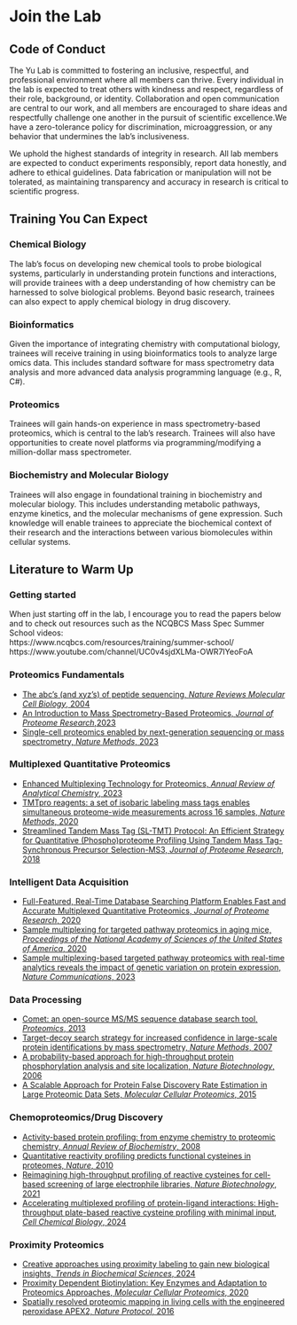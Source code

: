 # Join the Lab 

## Code of Conduct
The Yu Lab is committed to fostering an inclusive, respectful, and professional environment where all members can thrive. Every individual in the lab is expected to treat others with kindness and respect, regardless of their role, background, or identity. Collaboration and open communication are central to our work, and all members are encouraged to share ideas and respectfully challenge one another in the pursuit of scientific excellence.We have a zero-tolerance policy for discrimination, microaggression, or any behavior that undermines the lab’s inclusiveness. 

We uphold the highest standards of integrity in research. All lab members are expected to conduct experiments responsibly, report data honestly, and adhere to ethical guidelines. Data fabrication or manipulation will not be tolerated, as maintaining transparency and accuracy in research is critical to scientific progress.

## Training You Can Expect

### Chemical Biology

The lab’s focus on developing new chemical tools to probe biological systems, particularly in understanding protein functions and interactions, will provide trainees with a deep understanding of how chemistry can be harnessed to solve biological problems. Beyond basic research, trainees can also expect to apply chemical biology in drug discovery.  

### Bioinformatics

Given the importance of integrating chemistry with computational biology, trainees will receive training in using bioinformatics tools to analyze large omics data. This includes standard software for mass spectrometry data analysis and more advanced data analysis programming language (e.g., R, C#).

### Proteomics

Trainees will gain hands-on experience in mass spectrometry-based proteomics, which is central to the lab’s research. Trainees will also have opportunities to create novel platforms via programming/modifying a million-dollar mass spectrometer.

### Biochemistry and Molecular Biology

Trainees will also engage in foundational training in biochemistry and molecular biology. This includes understanding metabolic pathways, enzyme kinetics, and the molecular mechanisms of gene expression. Such knowledge will enable trainees to appreciate the biochemical context of their research and the interactions between various biomolecules within cellular systems.

## Literature to Warm Up

### Getting started
When just starting off in the lab, I encourage you to read the papers below and to check out resources such as the NCQBCS Mass Spec Summer School videos:  
https://www.ncqbcs.com/resources/training/summer-school/ 
https://www.youtube.com/channel/UC0v4sjdXLMa-OWR7IYeoFoA

### Proteomics Fundamentals
* [The abc's (and xyz's) of peptide sequencing, *Nature Reviews Molecular Cell Biology*, 2004](https://pubmed.ncbi.nlm.nih.gov/15340378/)  
* [An Introduction to Mass Spectrometry-Based Proteomics, *Journal of Proteome Research*,2023](https://pubmed.ncbi.nlm.nih.gov/37260118/)  
* [Single-cell proteomics enabled by next-generation sequencing or mass spectrometry, *Nature Methods*, 2023](https://pubmed.ncbi.nlm.nih.gov/36864196/)

### Multiplexed Quantitative Proteomics
* [Enhanced Multiplexing Technology for Proteomics, *Annual Review of Analytical Chemistry*, 2023](https://www.annualreviews.org/content/journals/10.1146/annurev-anchem-091622-092353)  
* [TMTpro reagents: a set of isobaric labeling mass tags enables simultaneous proteome-wide measurements across 16 samples, *Nature Methods*, 2020](https://www.nature.com/articles/s41592-020-0781-4)
* [Streamlined Tandem Mass Tag (SL-TMT) Protocol: An Efficient Strategy for Quantitative (Phospho)proteome Profiling Using Tandem Mass Tag-Synchronous Precursor Selection-MS3, *Journal of Proteome Research*, 2018](https://pubs.acs.org/doi/10.1021/acs.jproteome.8b00217)

### Intelligent Data Acquisition
* [Full-Featured, Real-Time Database Searching Platform Enables Fast and Accurate Multiplexed Quantitative Proteomics, *Journal of Proteome Research*, 2020](https://pubs.acs.org/doi/10.1021/acs.jproteome.9b00860)
* [Sample multiplexing for targeted pathway proteomics in aging mice, *Proceedings of the National Academy of Sciences of the United States of America*, 2020](https://www.pnas.org/doi/abs/10.1073/pnas.1919410117?url_ver=Z39.88-2003&rfr_id=ori:rid:crossref.org&rfr_dat=cr_pub%20%200pubmed)
* [Sample multiplexing-based targeted pathway proteomics with real-time analytics reveals the impact of genetic variation on protein expression, *Nature Communications*, 2023](https://www.nature.com/articles/s41467-023-36269-7)

### Data Processing
* [Comet: an open-source MS/MS sequence database search tool, *Proteomics*, 2013](https://pubmed.ncbi.nlm.nih.gov/23148064/)
* [Target-decoy search strategy for increased confidence in large-scale protein identifications by mass spectrometry, *Nature Methods*, 2007](https://pubmed.ncbi.nlm.nih.gov/17327847/)  
* [A probability-based approach for high-throughput protein phosphorylation analysis and site localization, *Nature Biotechnology*, 2006](https://pubmed.ncbi.nlm.nih.gov/16964243/)  
* [A Scalable Approach for Protein False Discovery Rate Estimation in Large Proteomic Data Sets, *Molecular Cellular Proteomics*, 2015](https://www.ncbi.nlm.nih.gov/labs/pmc/articles/PMC4563723/)

### Chemoproteomics/Drug Discovery
* [Activity-based protein profiling: from enzyme chemistry to proteomic chemistry, *Annual Review of Biochemistry*, 2008](https://pubmed.ncbi.nlm.nih.gov/18366325/)
* [Quantitative reactivity profiling predicts functional cysteines in proteomes, *Nature*, 2010](https://pubmed.ncbi.nlm.nih.gov/21085121/)
* [Reimagining high-throughput profiling of reactive cysteines for cell-based screening of large electrophile libraries, *Nature Biotechnology*, 2021](https://pubmed.ncbi.nlm.nih.gov/33398154/)
* [Accelerating multiplexed profiling of protein-ligand interactions: High-throughput plate-based reactive cysteine profiling with minimal input, *Cell Chemical Biology*, 2024](https://pubmed.ncbi.nlm.nih.gov/38118439/)

### Proximity Proteomics
* [Creative approaches using proximity labeling to gain new biological insights, *Trends in Biochemical Sciences*, 2024](https://pubmed.ncbi.nlm.nih.gov/38160064/)
* [Proximity Dependent Biotinylation: Key Enzymes and Adaptation to Proteomics Approaches, *Molecular Cellular Proteomics*, 2020](https://pubmed.ncbi.nlm.nih.gov/32127388/) 
* [Spatially resolved proteomic mapping in living cells with the engineered peroxidase APEX2, *Nature Protocol*, 2016](https://pubmed.ncbi.nlm.nih.gov/26866790/)
